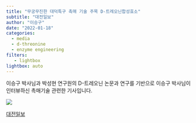 ```yaml
---
title: "무궁무진한 대덕특구 촉매 기술 주목 D-트레오닌합성효소"
subtitle: "대전일보"
author: "이승구"
date: "2022-01-18"
categories:
  - media
  - d-threonine
  - enzyme engineering
filters:
   - lightbox
lightbox: auto
---
```


이승구 박사님과 박성현 연구원의 D-트레오닌 논문과 연구를 기반으로 이승구 박사님이 인터뷰하신 촉매기술 관련한 기사입니다.

![](images/image-1492023577.png)

[대전일보](http://www.daejonilbo.com/news/articleView.html?idxno=1503174){.external target="_blank"}
